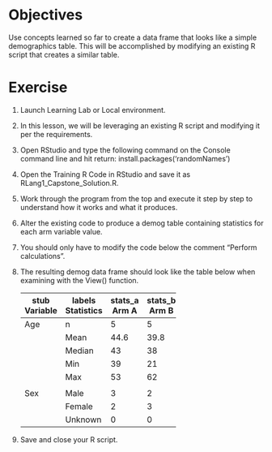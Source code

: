 # **Objectives**

Use concepts learned so far to create a data frame that looks like a simple demographics table. This will be accomplished by modifying an existing R script that creates a similar table.

# **Exercise**

1.  Launch Learning Lab or Local environment.

2.  In this lesson, we will be leveraging an existing R script and modifying it per the requirements.

3.  Open RStudio and type the following command on the Console command line and hit return: install.packages(‘randomNames’)

4.  Open the Training R Code in RStudio and save it as RLang1_Capstone_Solution.R.

5.  Work through the program from the top and execute it step by step to understand how it works and what it produces.

6.  Alter the existing code to produce a demog table containing statistics for each arm variable value.

7.  You should only have to modify the code below the comment “Perform calculations”.

8.  The resulting demog data frame should look like the table below when examining with the View() function.

    +----------+------------+----------+----------+
    | stub\    | labels\    | stats_a\ | stats_b\ |
    | Variable | Statistics | Arm A    | Arm B    |
    +==========+============+==========+==========+
    | Age      | n          | 5        | 5        |
    +----------+------------+----------+----------+
    |          | Mean       | 44.6     | 39.8     |
    +----------+------------+----------+----------+
    |          | Median     | 43       | 38       |
    +----------+------------+----------+----------+
    |          | Min        | 39       | 21       |
    +----------+------------+----------+----------+
    |          | Max        | 53       | 62       |
    +----------+------------+----------+----------+
    |          |            |          |          |
    +----------+------------+----------+----------+
    | Sex      | Male       | 3        | 2        |
    +----------+------------+----------+----------+
    |          | Female     | 2        | 3        |
    +----------+------------+----------+----------+
    |          | Unknown    | 0        | 0        |
    +----------+------------+----------+----------+

9.  Save and close your R script.
